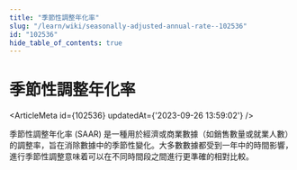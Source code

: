 ```yaml
---
title: "季節性調整年化率"
slug: "/learn/wiki/seasonally-adjusted-annual-rate--102536"
id: "102536"
hide_table_of_contents: true
---
```



# 季節性調整年化率

<ArticleMeta id={102536} updatedAt={'2023-09-26 13:59:02'} />
<div className='border-solid border-b border-t-0 my-4 border-[var(--ifm-color-gray-300)]' />

季節性調整年化率 (SAAR) 是一種用於經濟或商業數據（如銷售數量或就業人數）的調整率，旨在消除數據中的季節性變化。大多數數據都受到一年中的時間影響，進行季節性調整意味着可以在不同時間段之間進行更準確的相對比較。
